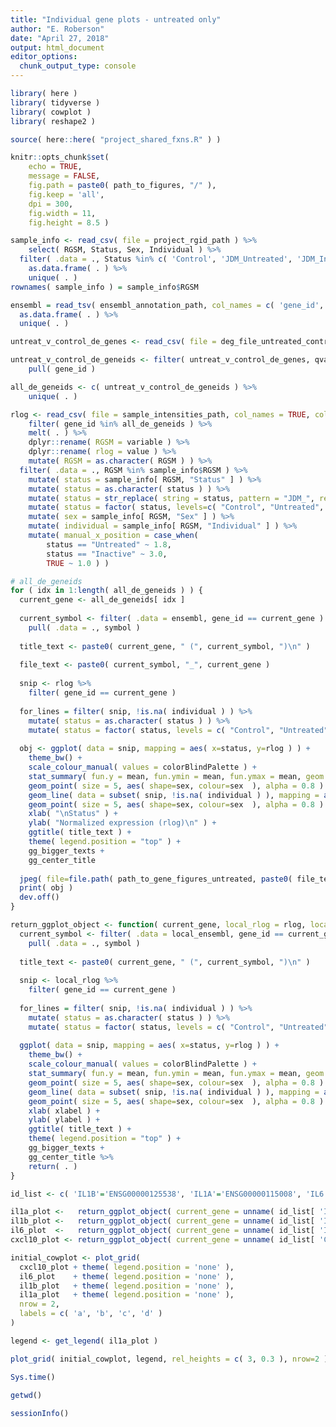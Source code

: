 ```yaml
---
title: "Individual gene plots - untreated only"
author: "E. Roberson"
date: "April 27, 2018"
output: html_document
editor_options: 
  chunk_output_type: console
---
```


```r
library( here )
library( tidyverse )
library( cowplot )
library( reshape2 )
```

```r
source( here::here( "project_shared_fxns.R" ) )
```

```r
knitr::opts_chunk$set(
	echo = TRUE,
	message = FALSE,
	fig.path = paste0( path_to_figures, "/" ),
	fig.keep = 'all',
	dpi = 300,
	fig.width = 11,
	fig.height = 8.5 )
```

```r
sample_info <- read_csv( file = project_rgid_path ) %>%
	select( RGSM, Status, Sex, Individual ) %>%
  filter( .data = ., Status %in% c( 'Control', 'JDM_Untreated', 'JDM_Inactive' ) ) %>%
	as.data.frame( . ) %>%
	unique( . )
rownames( sample_info ) = sample_info$RGSM
```

```r
ensembl = read_tsv( ensembl_annotation_path, col_names = c( 'gene_id', 'symbol' ), skip=1 ) %>%
  as.data.frame( . ) %>%
  unique( . )
```

```r
untreat_v_control_de_genes <- read_csv( file = deg_file_untreated_control )

untreat_v_control_de_geneids <- filter( untreat_v_control_de_genes, qval < 0.05 ) %>%
	pull( gene_id )

all_de_geneids <- c( untreat_v_control_de_geneids ) %>%
	unique( . )
```

```r
rlog <- read_csv( file = sample_intensities_path, col_names = TRUE, col_types = cols( .default = 'd', gene_id = 'c' ) ) %>%
	filter( gene_id %in% all_de_geneids ) %>%
	melt( . ) %>%
	dplyr::rename( RGSM = variable ) %>%
	dplyr::rename( rlog = value ) %>%
	mutate( RGSM = as.character( RGSM ) ) %>%
  filter( .data = ., RGSM %in% sample_info$RGSM ) %>%
	mutate( status = sample_info[ RGSM, "Status" ] ) %>%
	mutate( status = as.character( status ) ) %>%
	mutate( status = str_replace( string = status, pattern = "JDM_", replacement = "" ) ) %>%
	mutate( status = factor( status, levels=c( "Control", "Untreated", "Inactive" ) ) ) %>%
	mutate( sex = sample_info[ RGSM, "Sex" ] ) %>%
	mutate( individual = sample_info[ RGSM, "Individual" ] ) %>%
	mutate( manual_x_position = case_when(
		status == "Untreated" ~ 1.8,
		status == "Inactive" ~ 3.0,
		TRUE ~ 1.0 ) )
```

```r
# all_de_geneids
for ( idx in 1:length( all_de_geneids ) ) {
  current_gene <- all_de_geneids[ idx ]
  
  current_symbol <- filter( .data = ensembl, gene_id == current_gene ) %>%
    pull( .data = ., symbol )
  
  title_text <- paste0( current_gene, " (", current_symbol, ")\n" )
  
  file_text <- paste0( current_symbol, "_", current_gene )
  
  snip <- rlog %>%
    filter( gene_id == current_gene )
  
  for_lines = filter( snip, !is.na( individual ) ) %>%
  	mutate( status = as.character( status ) ) %>%
  	mutate( status = factor( status, levels = c( "Control", "Untreated", "Inactive" ) ) )
  
  obj <- ggplot( data = snip, mapping = aes( x=status, y=rlog ) ) +
  	theme_bw() +
  	scale_colour_manual( values = colorBlindPalette ) +
  	stat_summary( fun.y = mean, fun.ymin = mean, fun.ymax = mean, geom = 'crossbar', width=0.5 ) +
  	geom_point( size = 5, aes( shape=sex, colour=sex  ), alpha = 0.8 ) +
  	geom_line( data = subset( snip, !is.na( individual ) ), mapping = aes( group = individual ) ) +
  	geom_point( size = 5, aes( shape=sex, colour=sex  ), alpha = 0.8 ) +
  	xlab( "\nStatus" ) +
  	ylab( "Normalized expression (rlog)\n" ) +
    ggtitle( title_text ) +
    theme( legend.position = "top" ) +
    gg_bigger_texts +
  	gg_center_title
  
  jpeg( file=file.path( path_to_gene_figures_untreated, paste0( file_text, ".jpeg" ) ), width=1280, height=1024, res=75 )
  print( obj )
  dev.off()
}
```

```r
return_ggplot_object <- function( current_gene, local_rlog = rlog, local_ensembl = ensembl, xlabel = "\nStatus", ylabel = "Normalized expression (rlog)\n" ) {
  current_symbol <- filter( .data = local_ensembl, gene_id == current_gene ) %>%
    pull( .data = ., symbol )
  
  title_text <- paste0( current_gene, " (", current_symbol, ")\n" )
  
  snip <- local_rlog %>%
    filter( gene_id == current_gene )
  
  for_lines = filter( snip, !is.na( individual ) ) %>%
  	mutate( status = as.character( status ) ) %>%
  	mutate( status = factor( status, levels = c( "Control", "Untreated", "Inactive" ) ) )
  
  ggplot( data = snip, mapping = aes( x=status, y=rlog ) ) +
  	theme_bw() +
  	scale_colour_manual( values = colorBlindPalette ) +
  	stat_summary( fun.y = mean, fun.ymin = mean, fun.ymax = mean, geom = 'crossbar', width=0.5 ) +
  	geom_point( size = 5, aes( shape=sex, colour=sex  ), alpha = 0.8 ) +
  	geom_line( data = subset( snip, !is.na( individual ) ), mapping = aes( group = individual ) ) +
  	geom_point( size = 5, aes( shape=sex, colour=sex  ), alpha = 0.8 ) +
  	xlab( xlabel ) +
  	ylab( ylabel ) +
    ggtitle( title_text ) +
    theme( legend.position = "top" ) +
    gg_bigger_texts +
  	gg_center_title %>%
    return( . )
}
```

```r
id_list <- c( 'IL1B'='ENSG00000125538', 'IL1A'='ENSG00000115008', 'IL6'='ENSG00000136244', 'CXCL10'='ENSG00000169245' )

il1a_plot <-   return_ggplot_object( current_gene = unname( id_list[ 'IL1A' ] ), ylabel = "\n" )
il1b_plot <-   return_ggplot_object( current_gene = unname( id_list[ 'IL1B' ] ) )
il6_plot  <-   return_ggplot_object( current_gene = unname( id_list[ 'IL6'  ] ), xlabel = "\n", ylabel = "\n" )
cxcl10_plot <- return_ggplot_object( current_gene = unname( id_list[ 'CXCL10' ] ), xlabel = "\n" )

initial_cowplot <- plot_grid(
  cxcl10_plot + theme( legend.position = 'none' ),
  il6_plot    + theme( legend.position = 'none' ),
  il1b_plot   + theme( legend.position = 'none' ),
  il1a_plot   + theme( legend.position = 'none' ),
  nrow = 2,
  labels = c( 'a', 'b', 'c', 'd' )
)

legend <- get_legend( il1a_plot )

plot_grid( initial_cowplot, legend, rel_heights = c( 3, 0.3 ), nrow=2 )
```

```r
Sys.time()

getwd()
  
sessionInfo()
```
